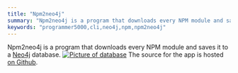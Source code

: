```yaml
---
title: "Npm2neo4j"
summary: "Npm2neo4j is a program that downloads every NPM module and saves it to a Neo4j database."
keywords: "programmer5000,cli,neo4j,npm,npm2neo4j"
---
```


Npm2neo4j is a program that downloads every NPM module and saves it to a [Neo4j](https://neo4j.com/) database.
[![Picture of database](/static/images/npmgraph-small.png)](/static/images/npmgraph.png)
The source for the app is hosted [on Github](https://github.com/realprogrammer5000/npm2neo4j/).


